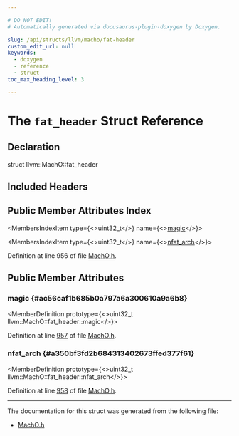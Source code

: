 ```yaml
---

# DO NOT EDIT!
# Automatically generated via docusaurus-plugin-doxygen by Doxygen.

slug: /api/structs/llvm/macho/fat-header
custom_edit_url: null
keywords:
  - doxygen
  - reference
  - struct
toc_max_heading_level: 3

---
```





# The `fat_header` Struct Reference

<DoxygenPage pluginConfig={pluginConfig}>



## Declaration

<CodeBlock>struct llvm::MachO::fat_header</CodeBlock>

## Included Headers

<IncludesList>
<IncludesListItem
  filePath="llvm/BinaryFormat/MachO.h"
  permalink="/docs/api/files/include/include/llvm/include/llvm/binaryformat/macho-h"
  isLocal="true" />
</IncludesList>

## Public Member Attributes Index

<MembersIndex>

<MembersIndexItem
  type={<>uint32&#95;t</>}
  name={<><a href="#ac56caf1b685b0a797a6a300610a9a6b8">magic</a></>}>
</MembersIndexItem>

<MembersIndexItem
  type={<>uint32&#95;t</>}
  name={<><a href="#a350bf3fd2b684313402673ffed377f61">nfat&#95;arch</a></>}>
</MembersIndexItem>

</MembersIndex>


Definition at line 956 of file <a href="/docs/api/files/include/include/llvm/include/llvm/binaryformat/macho-h">MachO.h</a>.

<SectionDefinition>

## Public Member Attributes

### magic {#ac56caf1b685b0a797a6a300610a9a6b8}

<MemberDefinition
  prototype={<>uint32&#95;t llvm::MachO::fat&#95;header::magic</>}>

Definition at line <a href="/docs/api/files/include/include/llvm/include/llvm/binaryformat/macho-h/#l00957">957</a> of file <a href="/docs/api/files/include/include/llvm/include/llvm/binaryformat/macho-h">MachO.h</a>.
</MemberDefinition>

### nfat&#95;arch {#a350bf3fd2b684313402673ffed377f61}

<MemberDefinition
  prototype={<>uint32&#95;t llvm::MachO::fat&#95;header::nfat&#95;arch</>}>

Definition at line <a href="/docs/api/files/include/include/llvm/include/llvm/binaryformat/macho-h/#l00958">958</a> of file <a href="/docs/api/files/include/include/llvm/include/llvm/binaryformat/macho-h">MachO.h</a>.
</MemberDefinition>

</SectionDefinition>

<hr/>

The documentation for this struct was generated from the following file:

<ul>
<li><a href="/docs/api/files/include/include/llvm/include/llvm/binaryformat/macho-h">MachO.h</a></li>
</ul>

</DoxygenPage>
